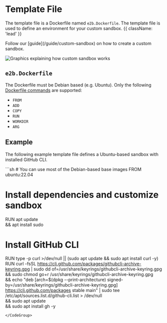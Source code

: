 
# Template File

The template file is a Dockerfile named `e2b.Dockerfile`. The template file is used to define an environment for your custom sandbox. {{ className: 'lead' }}

<Note>
Follow our [guide](/guide/custom-sandbox) on how to create a custom sandbox.
</Note>

<Image
  src={imgCustomSandbox}
  className="rounded w-full"
  alt="Graphics explaining how custom sandbox works"
  unoptimized
/>

## `e2b.Dockerfile`
The Dockerfile must be Debian based (e.g. Ubuntu). Only the following [Dockerfile commands](https://docs.docker.com/engine/reference/builder/) are supported:
  - `FROM`
  - `ADD`
  - `COPY`
  - `RUN`
  - `WORKDIR`
  - `ARG`

## Example

The following example template file defines a Ubuntu-based sandbox with installed GitHub CLI.


<CodeGroup isFileName title="e2b.Dockerfile" isRunnable={false}>
```sh
# You can use most of the Debian-based base images
FROM ubuntu:22.04

# Install dependencies and customize sandbox
RUN apt update \
	&& apt install sudo

# Install GitHub CLI
RUN type -p curl >/dev/null || (sudo apt update && sudo apt install curl -y)
RUN curl -fsSL https://cli.github.com/packages/githubcli-archive-keyring.gpg | sudo dd of=/usr/share/keyrings/githubcli-archive-keyring.gpg \
	&& sudo chmod go+r /usr/share/keyrings/githubcli-archive-keyring.gpg \
	&& echo "deb [arch=$(dpkg --print-architecture) signed-by=/usr/share/keyrings/githubcli-archive-keyring.gpg] https://cli.github.com/packages stable main" | sudo tee /etc/apt/sources.list.d/github-cli.list > /dev/null \
	&& sudo apt update \
	&& sudo apt install gh -y
```
</CodeGroup>

